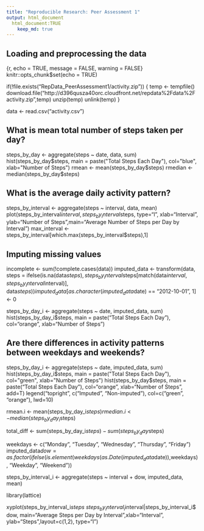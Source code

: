 ```yaml
---
title: "Reproducible Research: Peer Assessment 1"
output: html_document
  html_document:TRUE
    keep_md: true
---
```



## Loading and preprocessing the data

{r, echo = TRUE, message = FALSE, warning = FALSE}
knitr::opts_chunk$set(echo = TRUE)


if(!file.exists("RepData_PeerAssessment1/activity.zip")) {
        temp <- tempfile()
        download.file("http://d396qusza40orc.cloudfront.net/repdata%2Fdata%2Factivity.zip",temp)
        unzip(temp)
        unlink(temp)
} 

data <- read.csv("activity.csv")

## What is mean total number of steps taken per day?

steps_by_day <- aggregate(steps ~ date, data, sum)
hist(steps_by_day$steps, main = paste("Total Steps Each Day"), col="blue", xlab="Number of Steps")
rmean <- mean(steps_by_day$steps)
rmedian <- median(steps_by_day$steps)

## What is the average daily activity pattern?

steps_by_interval <- aggregate(steps ~ interval, data, mean)
plot(steps_by_interval$interval,steps_by_interval$steps, type="l", xlab="Interval", ylab="Number of Steps",main="Average Number of Steps per Day by Interval")
max_interval <- steps_by_interval[which.max(steps_by_interval$steps),1]

## Imputing missing values

incomplete <- sum(!complete.cases(data))
imputed_data <- transform(data, steps = ifelse(is.na(data$steps), steps_by_interval$steps[match(data$interval, steps_by_interval$interval)], data$steps))
imputed_data[as.character(imputed_data$date) == "2012-10-01", 1] <- 0

steps_by_day_i <- aggregate(steps ~ date, imputed_data, sum)
hist(steps_by_day_i$steps, main = paste("Total Steps Each Day"), col="orange", xlab="Number of Steps")

## Are there differences in activity patterns between weekdays and weekends?

steps_by_day_i <- aggregate(steps ~ date, imputed_data, sum)
hist(steps_by_day_i$steps, main = paste("Total Steps Each Day"), col="green", xlab="Number of Steps")
hist(steps_by_day$steps, main = paste("Total Steps Each Day"), col="orange", xlab="Number of Steps", add=T)
legend("topright", c("Imputed", "Non-imputed"), col=c("green", "orange"), lwd=10)

rmean.i <- mean(steps_by_day_i$steps)
rmedian.i <- median(steps_by_day_i$steps)

total_diff <- sum(steps_by_day_i$steps) - sum(steps_by_day$steps)

weekdays <- c("Monday", "Tuesday", "Wednesday", "Thursday", 
              "Friday")
imputed_data$dow = as.factor(ifelse(is.element(weekdays(as.Date(imputed_data$date)),weekdays), "Weekday", "Weekend"))

steps_by_interval_i <- aggregate(steps ~ interval + dow, imputed_data, mean)


library(lattice)

xyplot(steps_by_interval_i$steps ~ steps_by_interval_i$interval|steps_by_interval_i$dow, main="Average Steps per Day by Interval",xlab="Interval", ylab="Steps",layout=c(1,2), type="l")
